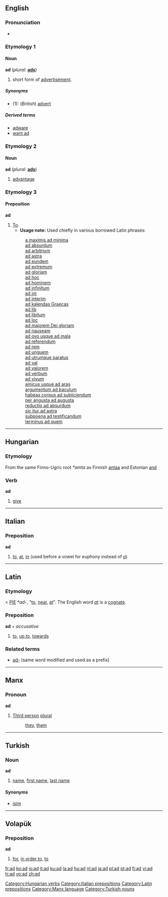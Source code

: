 ==English==

===Pronunciation===
*{{IPA|/æd/}}

===Etymology 1===
====Noun====
'''ad''' (''plural:'' '''[[ads]]''')

#{{informal}} short form of [[advertisement]].

=====Synonyms=====
*(1): (''British'') [[advert]]

=====Derived terms=====
*[[adware]]
*[[want ad]]

===Etymology 2===
====Noun====
'''ad''' (''plural:'' '''[[ads]]''')

#{{tennis}} [[advantage]]

===Etymology 3===
{{rfc}}
====Preposition====
'''ad''' 

# [[to|To]].
#*'''Usage note:''' Used chiefly in various borrowed Latin phrases:
#:[[a maximis ad minima]]
#:[[ad absurdum]]
#:[[ad arbitrium]]
#:[[ad astra]]
#:[[ad eundem]]
#:[[ad extremum]]
#:[[ad gloriam]]
#:[[ad hoc]]
#:[[ad hominem]]
#:[[ad infinitum]]
#:[[ad int]]
#:[[ad interim]]
#:[[ad kalendas Graecas]]
#:[[ad lib]]
#:[[ad libitum]]
#:[[ad loc]]
#:[[ad majorem Dei gloriam]]
#:[[ad nauseam]]
#:[[ad ovo usque ad mala]]
#:[[ad referendum]]
#:[[ad rem]]
#:[[ad unguem]]
#:[[ad utrumque paratus]]
#:[[ad val]]
#:[[ad valorem]]
#:[[ad verbum]]
#:[[ad vivum]]
#:[[amicus usque ad aras]]
#:[[argumentum ad baculum]]
#:[[habeas corpus ad subjiciendum]]
#:[[per angusta ad augusta]]
#:[[reductio ad absurdum]]
#:[[sic itur ad astra]]
#:[[subpoena ad testificandum]]
#:[[terminus ad quem]]


----

==Hungarian==
===Etymology===
From the same Finno-Ugric root ''*amta'' as Finnish [[antaa]] and Estonian [[and#Estonian|and]]

===Verb===
'''ad'''
#[[give]]


----

==Italian==
===Preposition===
'''ad'''
#[[to]], [[at]], [[in]] (used before a vowel for euphony instead of ''[[a#Italian|a]]'')


----
==Latin==
===Etymology===
< [[PIE]] ''*ad-'', "[[to]], [[near]], [[at]]". The English word ''[[at]]'' is a [[cognate]].
===Preposition===
'''ad''' + ''accusative''

#[[to]], [[up to]], [[towards]]

===Related terms===
*[[ad-]] (same word modified and used as a prefix)


----

==Manx==
===Pronoun===
'''ad'''
#[[Third person]] [[plural]]
#:[[they]], [[them]]


----

==Turkish==
===Noun===
'''ad'''
#[[name]], [[first name]], [[last name]]

====Synonyms====
*[[isim]]


----

==Volapük==
===Preposition===
'''ad'''
#[[for]], [[in order to]], [[to]]

[[Category:Hungarian verbs]]
[[Category:Italian prepositions]]
[[Category:Latin prepositions]]
[[Category:Manx language]]
[[Category:Turkish nouns]]

[[fr:ad]]
[[ko:ad]]
[[io:ad]]
[[it:ad]]
[[ku:ad]]
[[la:ad]]
[[hu:ad]]
[[nl:ad]]
[[ja:ad]]
[[pl:ad]]
[[pt:ad]]
[[fi:ad]]
[[vi:ad]]
[[tr:ad]]
[[vo:ad]]
[[zh:ad]]